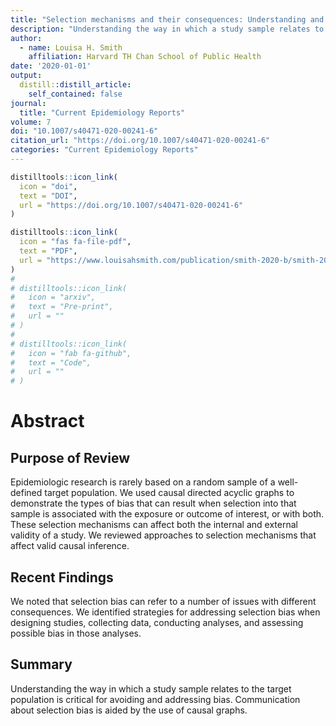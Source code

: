 ```yaml
---
title: "Selection mechanisms and their consequences: Understanding and addressing selection bias"
description: "Understanding the way in which a study sample relates to the target population is critical for avoiding and addressing bias. Communication about selection bias is aided by the use of causal graphs."
author:
  - name: Louisa H. Smith
    affiliation: Harvard TH Chan School of Public Health
date: '2020-01-01'
output:
  distill::distill_article:
    self_contained: false
journal: 
  title: "Current Epidemiology Reports"
volume: 7
doi: "10.1007/s40471-020-00241-6"
citation_url: "https://doi.org/10.1007/s40471-020-00241-6"
categories: "Current Epidemiology Reports"
---
```


```r
distilltools::icon_link(
  icon = "doi",
  text = "DOI",
  url = "https://doi.org/10.1007/s40471-020-00241-6"
)

distilltools::icon_link(
  icon = "fas fa-file-pdf",
  text = "PDF",
  url = "https://www.louisahsmith.com/publication/smith-2020-b/smith-2020-b.pdf"
)
# 
# distilltools::icon_link(
#   icon = "arxiv",
#   text = "Pre-print",
#   url = ""
# )
# 
# distilltools::icon_link(
#   icon = "fab fa-github",
#   text = "Code",
#   url = ""
# )
```

# Abstract

## Purpose of Review

Epidemiologic research is rarely based on a random sample of a well-defined target population. We used causal directed acyclic graphs to demonstrate the types of bias that can result when selection into that sample is associated with the exposure or outcome of interest, or with both. These selection mechanisms can affect both the internal and external validity of a study. We reviewed approaches to selection mechanisms that affect valid causal inference.

## Recent Findings

We noted that selection bias can refer to a number of issues with different consequences. We identified strategies for addressing selection bias when designing studies, collecting data, conducting analyses, and assessing possible bias in those analyses.

## Summary

Understanding the way in which a study sample relates to the target population is critical for avoiding and addressing bias. Communication about selection bias is aided by the use of causal graphs.
